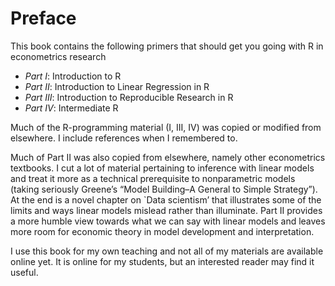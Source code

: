# Preface {#index}

This book contains the following primers that should get you going with R in econometrics research

 * *Part   I*: Introduction to R
 * *Part  II*: Introduction to Linear Regression in R
 * *Part III*: Introduction to Reproducible Research in R
 * *Part  IV*: Intermediate R

Much of the R-programming material (I, III, IV) was copied or modified from elsewhere. I include references when I remembered to.

Much of Part II was also copied from elsewhere, namely other econometrics textbooks. I cut a lot of material pertaining to inference with linear models and treat it more as a technical prerequisite to nonparametric models (taking seriously Greene's "Model Building--A General to Simple Strategy"). At the end is a novel chapter on `Data scientism' that illustrates some of the limits and ways linear models mislead rather than illuminate. Part II provides a more humble view towards what we can say with linear models and leaves more room for economic theory in model development and interpretation.

I use this book for my own teaching and not all of my materials are available online yet. It is online for my students, but an interested reader may find it useful.
